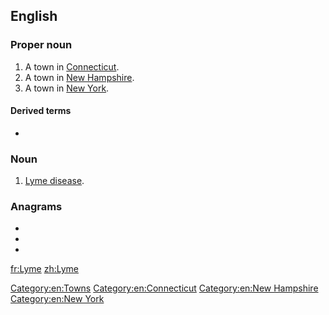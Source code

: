 {{also|lyme}}
==English==

===Proper noun===
{{en-proper noun}}

# A town in [[Connecticut]].
# A town in [[New Hampshire]].
# A town in [[New York]].

====Derived terms====
* {{l|en|Lyme Regis}}

===Noun===
{{en-noun|-}}

# [[Lyme disease]].

===Anagrams===
* {{l|en|elmy}}
* {{l|en|yelm}}
* {{l|en|ylem}}

[[Category:en:Towns]]
[[Category:en:Connecticut]]
[[Category:en:New Hampshire]]
[[Category:en:New York]]

[[fr:Lyme]]
[[zh:Lyme]]